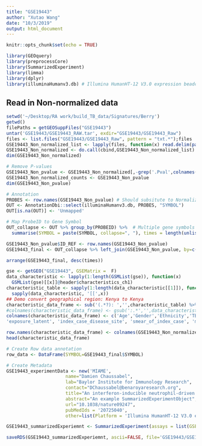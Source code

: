 ```yaml
---
title: "GSE19443"
author: "Xutao Wang"
date: "10/3/2019"
output: html_document
---
```


```r
knitr::opts_chunk$set(echo = TRUE)
```

```r
library(GEOquery)
library(preprocessCore)
library(SummarizedExperiment)
library(limma)
library(dplyr)
library(illuminaHumanv3.db) # Illumina HumanHT-12 V3.0 expression beadchip
```

## Read in Non-normalized data
```r
setwd('~/Desktop/RA work/build_TB_data/Signatures/Berry')
getwd()
filePaths = getGEOSuppFiles("GSE19443")
untar('GSE19443/GSE19443_RAW.tar', exdir="GSE19443/GSE19443_Raw")
files <- list.files("GSE19443/GSE19443_Raw", pattern = "txt.*");files
GSE19443_Non_normalized_list <- lapply(files, function(x) read.delim(paste0('GSE19443/GSE19443_Raw/',x), row.names=1, header=TRUE, col.names = c(gsub('_.*','',x),paste0(gsub('_.*','',x),'.Pval'))))
GSE19443_Non_normalized <- do.call(cbind,GSE19443_Non_normalized_list)
dim(GSE19443_Non_normalized)
```

```r
# Remove P-values
GSE19443_Non_pvalue <- GSE19443_Non_normalized[,-grep('.Pval',colnames(GSE19443_Non_normalized))]
GSE19443_Non_normalized_counts <- GSE19443_Non_pvalue
dim(GSE19443_Non_pvalue)
```

```r
# Annotation
PROBES <- row.names(GSE19443_Non_pvalue) # Should subsitute to Normalized file???
OUT <- AnnotationDbi::select(illuminaHumanv3.db, PROBES, "SYMBOL")
OUT[is.na(OUT)] <- 'Unmapped'

# Map ProbeID to Gene Symbol 
OUT_collapse <- OUT %>% group_by(PROBEID) %>%  # Multiple gene symbols map to the same ProbeID
  summarise(SYMBOL = paste(SYMBOL, collapse=", "), times = length(unlist(strsplit(SYMBOL, ",")))) 

GSE19443_Non_pvalue$ID_REF <- row.names(GSE19443_Non_pvalue)
GSE19443_final <- OUT_collapse %>% left_join(GSE19443_Non_pvalue, by=c("PROBEID" = 'ID_REF')) %>% as_tibble()

arrange(GSE19443_final, desc(times))
```

```r
gse <- getGEO("GSE19443", GSEMatrix =  F)
data_characteristic <- lapply(1:length(GSMList(gse)), function(x)  
  GSMList(gse)[[x]]@header$characteristics_ch1)
characteristic_table <- sapply(1:length(data_characteristic[[1]]), function(x) 
  sapply(data_characteristic, '[[',x)) 
## Demo convert geographical region: Kenya to Kenya
characteristic_data_frame <- sub('(.*?): ','',characteristic_table) %>% DataFrame()
#colnames(characteristic_data_frame) <- gsub(':.*','',data_characteristic[[1]])
colnames(characteristic_data_frame) <- c('Age','Gender','Ethnicity','TBStatus','GeographicalRegion','BcgVaccinated','BirthRegion','TST',
'exposure_latent', 'index_case_disease_site', 'smear_of_index_case', 'modal_x_ray_grade','SputumSmearStatus','sputum_culture', 'bal_smear', 'bal_culture','isolate_sensitivity')

row.names(characteristic_data_frame) <- colnames(GSE19443_Non_normalized_counts)
head(characteristic_data_frame)
```

```r
# Create Row data annotation
row_data <- DataFrame(SYMBOL=GSE19443_final$SYMBOL)

# Create Metadata
GSE19443_experimentData <- new('MIAME',
                      name="Damien Chaussabel",
                      lab="Baylor Institute for Immunology Research",
                      contact="DChaussabel@benaroyaresearch.org",
                      title="An interferon-inducible neutrophil-driven blood transcriptional signature in human tuberculosis",
                      abstract="An example SummarizedExperimentObject",
                      url="10.1038/nature09247",
                      pubMedIds = '20725040',
                      other=list(Platform = 'Illumina HumanHT-12 V3.0 expression beadchip'))

GSE19443_summarizedExperiemnt <- SummarizedExperiment(assays = list(GSEGSE19443_Non_normalized_counts= as.matrix(GSE19443_Non_normalized_counts)), colData = characteristic_data_frame, rowData = row_data, metadata = list(GSE19443_experimentData)); GSE19443_summarizedExperiemnt

```

```r
saveRDS(GSE19443_summarizedExperiemnt, ascii=FALSE, file='GSE19443/GSE19443_summarizedExperiemnt.RDS')
```
